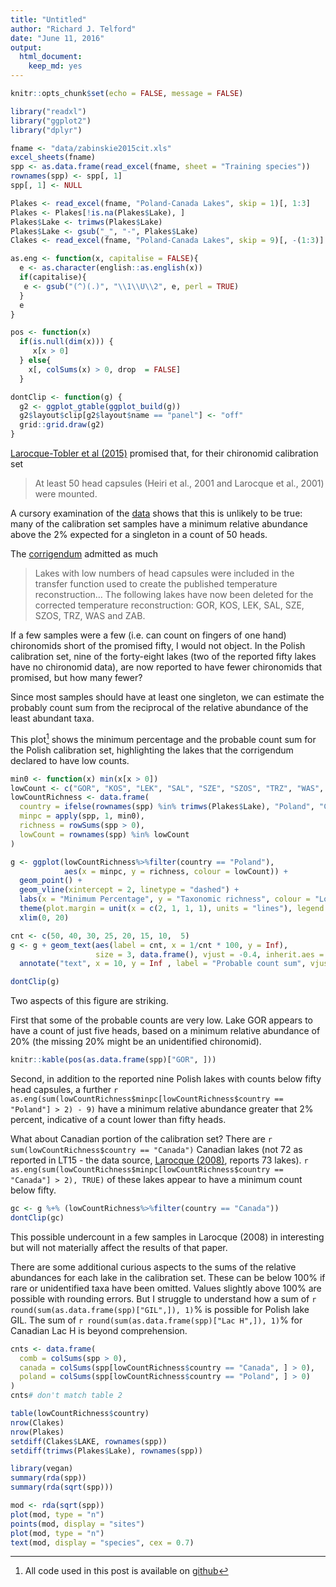 ```yaml
---
title: "Untitled"
author: "Richard J. Telford"
date: "June 11, 2016"
output:
  html_document:
    keep_md: yes
---
```


```r
knitr::opts_chunk$set(echo = FALSE, message = FALSE)
```

```r
library("readxl")
library("ggplot2")
library("dplyr")

fname <- "data/zabinskie2015cit.xls"
excel_sheets(fname)
spp <- as.data.frame(read_excel(fname, sheet = "Training species"))
rownames(spp) <- spp[, 1]
spp[, 1] <- NULL

Plakes <- read_excel(fname, "Poland-Canada Lakes", skip = 1)[, 1:3]
Plakes <- Plakes[!is.na(Plakes$Lake), ]
Plakes$Lake <- trimws(Plakes$Lake)
Plakes$Lake <- gsub("_", "-", Plakes$Lake)
Clakes <- read_excel(fname, "Poland-Canada Lakes", skip = 9)[, -(1:3)]

as.eng <- function(x, capitalise = FALSE){
  e <- as.character(english::as.english(x))
  if(capitalise){
   e <- gsub("(^)(.)", "\\1\\U\\2", e, perl = TRUE) 
  }
  e
}

pos <- function(x)
  if(is.null(dim(x))) {
     x[x > 0]
  } else{
    x[, colSums(x) > 0, drop  = FALSE]
  }

dontClip <- function(g) {
  g2 <- ggplot_gtable(ggplot_build(g))
  g2$layout$clip[g2$layout$name == "panel"] <- "off"
  grid::grid.draw(g2)
}
```

[Larocque-Tobler et al (2015)](http://www.sciencedirect.com/science/article/pii/S0277379115000086?np=y) promised that, for their chironomid calibration set

>  At least 50 head capsules (Heiri et al., 2001 and Larocque et al., 2001) were mounted.

A cursory examination of the [data](https://www.ncdc.noaa.gov/cdo/f?p=519:1:0::::P1_STUDY_ID:19501) shows that this is unlikely to be true: many of the calibration set samples have a minimum relative abundance above the 2% expected for a singleton in a count of 50 heads.

The [corrigendum](http://www.sciencedirect.com/science/article/pii/S0277379116300221) admitted as much

> Lakes with low numbers of head capsules were included in the transfer function used to create the published temperature reconstruction... The following lakes have now been deleted for the corrected temperature reconstruction: GOR, KOS, LEK, SAL, SZE, SZOS, TRZ, WAS and ZAB.

If a few samples were a few (i.e. can count on fingers of one hand) chironomids short of the promised fifty, I would not object. In the Polish calibration set, nine of the forty-eight lakes (two of the reported fifty lakes have no chironomid data), are now reported to have fewer chironomids that promised, but how many fewer?

Since most samples should have at least one singleton, we can estimate the probably count sum from the reciprocal of the relative abundance of the least abundant taxa. 

This plot[^1] shows the minimum percentage and the probable count sum for the Polish calibration set, highlighting the lakes that the corrigendum declared to have low counts. 

```r
min0 <- function(x) min(x[x > 0])
lowCount <- c("GOR", "KOS", "LEK", "SAL", "SZE", "SZOS", "TRZ", "WAS", "ZAB")
lowCountRichness <- data.frame(
  country = ifelse(rownames(spp) %in% trimws(Plakes$Lake), "Poland", "Canada"),
  minpc = apply(spp, 1, min0),
  richness = rowSums(spp > 0),
  lowCount = rownames(spp) %in% lowCount
)

g <- ggplot(lowCountRichness%>%filter(country == "Poland"), 
            aes(x = minpc, y = richness, colour = lowCount)) +
  geom_point() +
  geom_vline(xintercept = 2, linetype = "dashed") +
  labs(x = "Minimum Percentage", y = "Taxonomic richness", colour = "Low Count") +
  theme(plot.margin = unit(x = c(2, 1, 1, 1), units = "lines"), legend.position = c(0.85, 0.85)) +
  xlim(0, 20)

cnt <- c(50, 40, 30, 25, 20, 15, 10,  5)
g <- g + geom_text(aes(label = cnt, x = 1/cnt * 100, y = Inf), 
                   size = 3, data.frame(), vjust = -0.4, inherit.aes = FALSE) +
  annotate("text", x = 10, y = Inf , label = "Probable count sum", vjust = -2)

dontClip(g)
```

Two aspects of this figure are striking. 

First that some of the probable counts are very low. Lake GOR appears to have a count of just five heads, based on a minimum relative abundance of 20% (the missing 20% might be an unidentified chironomid).

```r
knitr::kable(pos(as.data.frame(spp)["GOR", ]))
```

Second, in addition to the reported nine Polish lakes with counts below fifty head capsules, a further `r as.eng(sum(lowCountRichness$minpc[lowCountRichness$country == "Poland"] > 2) - 9)` have a minimum relative abundance greater that 2% percent, indicative of a count lower than fifty heads.

What about Canadian portion of the calibration set? There are `r sum(lowCountRichness$country == "Canada")` Canadian lakes (not 72 as reported in LT15 - the data source, [Larocque (2008)](http://espace.inrs.ca/1020/1/R001032.pdf), reports 73 lakes). `r as.eng(sum(lowCountRichness$minpc[lowCountRichness$country == "Canada"] > 2), TRUE)` of these lakes appear to have a minimum count below fifty. 

```r
gc <- g %+% (lowCountRichness%>%filter(country == "Canada"))
dontClip(gc)
```

This possible undercount in a few samples in Larocque (2008) in interesting but will not materially affect the results of that paper.

There are some additional curious aspects to the sums of the relative abundances for each lake in the calibration set. These can be below 100% if rare or unidentified taxa have been omitted. Values slightly above 100% are possible with rounding errors. But I struggle to understand how a sum of `r round(sum(as.data.frame(spp)["GIL",]), 1)`% is possible for Polish lake GIL. The sum of `r round(sum(as.data.frame(spp)["Lac H",]), 1)`% for Canadian Lac H is beyond comprehension.

[^1]: All code used in this post is available on [github](https://github.com/richardjtelford/Zabinskie)

```r
cnts <- data.frame(
  comb = colSums(spp > 0),
  canada = colSums(spp[lowCountRichness$country == "Canada", ] > 0),
  poland = colSums(spp[lowCountRichness$country == "Poland", ] > 0)
)
cnts# don't match table 2

table(lowCountRichness$country)
nrow(Clakes)
nrow(Plakes)
setdiff(Clakes$LAKE, rownames(spp))
setdiff(trimws(Plakes$Lake), rownames(spp))

library(vegan)
summary(rda(spp))
summary(rda(sqrt(spp)))

mod <- rda(sqrt(spp))
plot(mod, type = "n")
points(mod, display = "sites")
plot(mod, type = "n")
text(mod, display = "species", cex = 0.7)

```